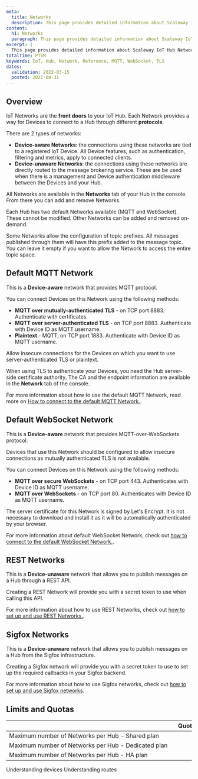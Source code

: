 ```yaml
---
meta:
  title: Networks
  description: This page provides detailed information about Scaleway IoT Hub Networks.
content:
  h1: Networks
  paragraph: This page provides detailed information about Scaleway IoT Hub Networks.
excerpt: |
  This page provides detailed information about Scaleway IoT Hub Networks.
totalTime: PT5M
keywords: IoT, Hub, Network, Reference, MQTT, WebSocket, TLS
dates:
  validation: 2022-03-15
  posted: 2021-08-31
---
```


## Overview

IoT Networks are the **front doors** to your IoT Hub. Each Network provides a way for Devices to connect to a Hub through different **protocols**.

There are 2 types of networks:

- **Device-aware Networks**: the connections using these networks are tied to a registered IoT Device. All Device features, such as authentication, filtering and metrics, apply to connected clients.
- **Device-unaware Networks**: the connections using these networks are directly routed to the message brokering service. These are be used when there is a management and Device authentication middleware between the Devices and your Hub.

All Networks are available in the **Networks** tab of your Hub in the console. From there you can add and remove Networks.

Each Hub has two default Networks available (MQTT and WebSocket). These cannot be modified. Other Networks can be added and removed on-demand.

<Message type="note">

  Some Networks allow the configuration of topic prefixes. All messages published through them will have this prefix added to the message topic. You can leave it empty if you want to allow the Network to access the entire topic space.

</Message>

## Default MQTT Network

This is a **Device-aware** network that provides MQTT protocol.

You can connect Devices on this Network using the following methods:

- **MQTT over mutually-authenticated TLS** - on TCP port 8883. Authenticate with certificates.
- **MQTT over server-authenticated TLS** - on TCP port 8883. Authenticate with Device ID as MQTT username.
- **Plaintext** - MQTT, on TCP port 1883. Authenticate with Device ID as MQTT username.

<Message type="note">

  Allow insecure connections for the Devices on which you want to use server-authenticated TLS or plaintext.

</Message>

When using TLS to authenticate your Devices, you need the Hub server-side certificate authority. The CA and the endpoint information are available in the **Network** tab of the console.

<Message type="note">

  For more information about how to use the default MQTT Network, read more on [How to connect to the default MQTT Network.](/iot/iot-hub/how-to/connect-default-mqtt-network/).

</Message>

## Default WebSocket Network

This is a **Device-aware** network that provides MQTT-over-WebSockets protocol.

<Message type="important">

  Devices that use this Network should be configured to allow insecure connections as mutually authenticated TLS is not available.

</Message>

You can connect Devices on this Network using the following methods:

- **MQTT over secure WebSockets** - on TCP port 443. Authenticates with Device ID as MQTT username.
- **MQTT over WebSockets** - on TCP port 80. Authenticates with Device ID as MQTT username.

<Message type="note">

  The server certificate for this Network is signed by Let's Encrypt. It is not necessary to download and install it as it will be automatically authenticated by your browser.

</Message>

<Message type="tip">

  For more information about default WebSocket Network, check out [how to connect to the default WebSocket Network.](/iot/iot-hub/how-to/connect-default-websocket-network/).

</Message>

## REST Networks

This is a **Device-unaware** network that allows you to publish messages on a Hub through a REST API.

Creating a REST Network will provide you with a secret token to use when calling this API.

<Message type="note">

  For more information about how to use REST Networks, check out [how to set up and use REST Networks.](/iot/iot-hub/how-to/setup-use-rest-network/).

</Message>

## Sigfox Networks

This is a **Device-unaware** network that allows you to publish messages on a Hub from the Sigfox infrastructure.

Creating a Sigfox network will provide you with a secret token to use to set up the required callbacks in your Sigfox backend.

<Message type="note">

  For more information about how to use Sigfox networks, check out [how to set up and use Sigfox networks](/iot/iot-hub/how-to/setup-use-sigfox-network/).

</Message>

## Limits and Quotas

| &nbsp;&nbsp;&nbsp;&nbsp;&nbsp;&nbsp;&nbsp;&nbsp;&nbsp;&nbsp;&nbsp;&nbsp;&nbsp;&nbsp;&nbsp;&nbsp;&nbsp;&nbsp;&nbsp;&nbsp;&nbsp;&nbsp;&nbsp;&nbsp;&nbsp;&nbsp;&nbsp;&nbsp;&nbsp;&nbsp;&nbsp;&nbsp;&nbsp;&nbsp;&nbsp;&nbsp;&nbsp;&nbsp;&nbsp;&nbsp;&nbsp;&nbsp;&nbsp;&nbsp;&nbsp;&nbsp;&nbsp;&nbsp;&nbsp;&nbsp;&nbsp;&nbsp;&nbsp;&nbsp;&nbsp;&nbsp;&nbsp;&nbsp;&nbsp;&nbsp;&nbsp;&nbsp;&nbsp;&nbsp;&nbsp;&nbsp;&nbsp;&nbsp;&nbsp;&nbsp;&nbsp;&nbsp;&nbsp;&nbsp;&nbsp;&nbsp;&nbsp;&nbsp;&nbsp;&nbsp;&nbsp;&nbsp;&nbsp;&nbsp;&nbsp;&nbsp;&nbsp;&nbsp;&nbsp;&nbsp;&nbsp;&nbsp;&nbsp;&nbsp;&nbsp;&nbsp;&nbsp;&nbsp;&nbsp;&nbsp;&nbsp;&nbsp;&nbsp; | Quotas | Limits |
|:----------------------------------------|:------:|:------:|
| Maximum number of Networks per Hub - Shared plan    |  | 100 |
| Maximum number of Networks per Hub - Dedicated plan |  | 100 |
| Maximum number of Networks per Hub - HA plan        |  | 100 |

<Navigation title="See Also">
  <PreviousButton to="/iot/iot-hub/reference-content/devices/">Understanding devices</PreviousButton>
  <NextButton to="/iot/iot-hub/reference-content/routes/">Understanding routes</NextButton>
</Navigation>
